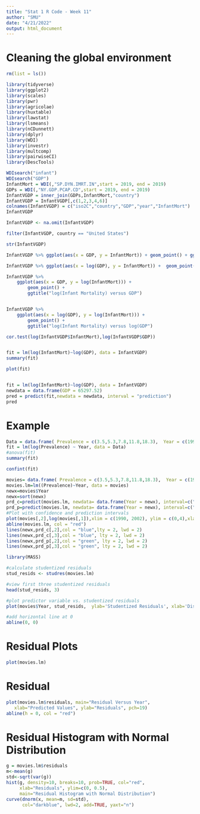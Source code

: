 ---
title: "Stat 1 R Code - Week 11"
author: "SMU"
date: "4/21/2022"
output: html_document
---

# Cleaning the global environment
```{r}
rm(list = ls())
```

```{r include = FALSE}
library(tidyverse)
library(ggplot2)
library(scales)
library(pwr)
library(agricolae)
library(huxtable)
library(lawstat)
library(lsmeans)
library(nCDunnett)
library(dplyr)
library(WDI)
library(investr)
library(multcomp)
library(pairwiseCI)
library(DescTools)
```

```{r}
WDIsearch("infant")
WDIsearch("GDP")
InfantMort = WDI(,"SP.DYN.IMRT.IN",start = 2019, end = 2019)
GDPs = WDI(,"NY.GDP.PCAP.CD",start = 2019, end = 2019)
InfantVGDP = inner_join(GDPs,InfantMort,"country")
InfantVGDP = InfantVGDP[,c(1,2,3,4,6)]
colnames(InfantVGDP) = c("iso2C","country","GDP","year","InfantMort")
InfantVGDP

InfantVGDP <- na.omit(InfantVGDP)
```

```{r}
filter(InfantVGDP, country == "United States")
```
```{r}
str(InfantVGDP)
```


```{r}
InfantVGDP %>% ggplot(aes(x = GDP, y = InfantMort)) + geom_point() + ggtitle("Infant Mortality versus GDP")

InfantVGDP %>% ggplot(aes(x = log(GDP), y = InfantMort)) +  geom_point() + ggtitle("Infant Mortality versus log(GDP")

InfantVGDP %>% 
	ggplot(aes(x = GDP, y = log(InfantMort))) + 
		geom_point() + 
		ggtitle("log(Infant Mortality) versus GDP")


InfantVGDP %>% 
	ggplot(aes(x = log(GDP), y = log(InfantMort))) + 
		geom_point() + 
		ggtitle("log(Infant Mortality) versus log(GDP")

cor.test(log(InfantVGDP$InfantMort),log(InfantVGDP$GDP))


fit = lm(log(InfantMort)~log(GDP), data = InfantVGDP)
summary(fit)

plot(fit)


fit = lm(log(InfantMort)~log(GDP), data = InfantVGDP)
newdata = data.frame(GDP = 65297.52)
pred = predict(fit,newdata = newdata, interval = "prediction")
pred

```



# Example

```{r}
Data = data.frame( Prevalence = c(3.5,5.3,7.8,11.8,18.3),  Year = c(1992,1994,1996,1998,2000))
fit = lm(log(Prevalence) ~ Year, data = Data)
#anova(fit)
summary(fit)
```

```{r}
confint(fit)
```


```{r}
movies= data.frame( Prevalence = c(3.5,5.3,7.8,11.8,18.3),  Year = c(1992,1994,1996,1998,2000))
movies.lm=lm((Prevalence)~Year, data = movies)
newx=movies$Year
newx=sort(newx)
prd_c=predict(movies.lm, newdata= data.frame(Year = newx), interval=c("confidence"), type = c("response"), level=0.95) 
prd_p=predict(movies.lm, newdata= data.frame(Year = newx), interval=c("prediction"), type = c("response"), level=0.95) 
#Plot with confidence and prediction intervals
plot(movies[,2],log(movies[,1]),xlim = c(1990, 2002), ylim = c(0,4),xlab = "Year",ylab = "Prevalence", main = "Autism Prevalence")
abline(movies.lm, col = "red")
lines(newx,prd_c[,2],col = "blue",lty = 2, lwd = 2)
lines(newx,prd_c[,3],col = "blue", lty = 2, lwd = 2)
lines(newx,prd_p[,2],col = "green", lty = 2, lwd = 2)
lines(newx,prd_p[,3],col = "green", lty = 2, lwd = 2)
```


```{r}
library(MASS)

#calculate studentized residuals
stud_resids <- studres(movies.lm)

#view first three studentized residuals
head(stud_resids, 3)

#plot predictor variable vs. studentized residuals
plot(movies$Year, stud_resids,  ylab='Studentized Residuals', xlab='Displacement') 

#add horizontal line at 0
abline(0, 0)

```
# Residual Plots
```{r}
plot(movies.lm)
```


# Residual
```{r}
plot(movies.lm$residuals, main="Residual Versus Year",
   xlab="Predicted Values", ylab="Residuals", pch=19)
abline(h = 0, col = "red")
```

# Residual Histogram with Normal Distribution
```{r}
g = movies.lm$residuals
m<-mean(g)
std<-sqrt(var(g))
hist(g, density=10, breaks=10, prob=TRUE, col="red",
     xlab="Residuals", ylim=c(0, 0.5), 
     main="Residual Histogram with Normal Distribution")
curve(dnorm(x, mean=m, sd=std), 
      col="darkblue", lwd=2, add=TRUE, yaxt="n")
```
